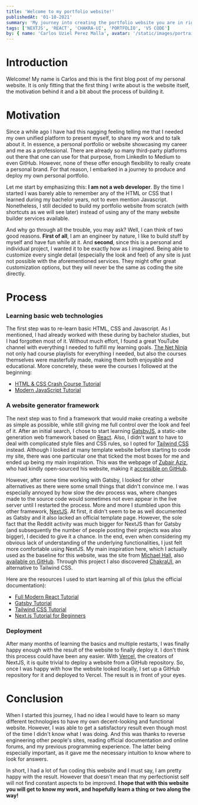 ```yaml
---
title: 'Welcome to my portfolio website!'
publishedAt: '01-10-2021'
summary: 'My journey into creating the portfolio website you are in right now.'
tags: ['NEXTJS', 'REACT', 'CHAKRA-UI', 'PORTFOLIO', 'VS CODE']
by: { name: 'Carlos Uziel Perez Malla', avatar: '/static/images/portrait_nobg.png' }
---
```


# Introduction

Welcome! My name is Carlos and this is the first blog post of my personal website. It is only fitting that the first thing I write about is the website itself, the motivation behind it and a bit about the process of building it.

# Motivation

Since a while ago I have had this nagging feeling telling me that I needed my own unified platform to present myself, to share my work and to talk about it. In essence, a personal portfolio or website showcasing my career and me as a professional. There are already so many third-party platforms out there that one can use for that purpose, from LinkedIn to Medium to even GitHub. However, none of these offer enough flexibility to really create a personal brand. For that reason, I embarked in a journey to produce and deploy my own personal portfolio.

Let me start by emphasizing this: **I am not a web developer**. By the time I started I was barely able to remember any of the HTML or CSS that I learned during my bachelor years, not to even mention Javascript. Nonetheless, I still decided to build my portfolio website from scratch (with shortcuts as we will see later) instead of using any of the many website builder services available.

And why go through all the trouble, you may ask? Well, I can think of two good reasons. **First of all**, I am an engineer by nature, I like to build stuff by myself and have fun while at it. And **second**, since this is a personal and individual project, I wanted it to be exactly how as I imagined. Being able to customize every single detail (especially the look and feel) of any site is just not possible with the aforementioned services. They might offer great customization options, but they will never be the same as coding the site directly.

# Process

### Learning basic web technologies

The first step was to re-learn basic HTML, CSS and Javascript. As I mentioned, I had already worked with these during by bachelor studies, but I had forgotten most of it. Without much effort, I found a great YouTube channel with everything I needed to fulfill my learning goals. [The Net Ninja](https://www.youtube.com/c/TheNetNinja/videos) not only had course playlists for everything I needed, but also the courses themselves were masterfully made, making them both enjoyable and educational. More concretely, these were the courses I followed at the beginning:

- [HTML & CSS Crash Course Tutorial](https://www.youtube.com/watch?v=hu-q2zYwEYs&list=PL4cUxeGkcC9ivBf_eKCPIAYXWzLlPAm6G)
- [Modern JavaScript Tutorial](https://www.youtube.com/playlist?list=PL4cUxeGkcC9haFPT7J25Q9GRB_ZkFrQAc)

### A website generator framework

The next step was to find a framework that would make creating a website as simple as possible, while still giving me full control over the look and feel of it. After an initial search, I chose to start learning [GatsbyJS](https://www.gatsbyjs.com/), a static-site generation web framework based on [React](https://reactjs.org/). Also, I didn't want to have to deal with complicated style files and CSS rules, so I opted for [Tailwind CSS](https://tailwindcss.com/) instead. Although I looked at many template website before starting to code my site, there was one particular one that ticked the most boxes for me and ended up being my main inspiration. This was the webpage of [Zubair Aziz](https://www.zubairaziz.com), who had kindly open-sourced his website, making it [accessible on GitHub](https://github.com/zubairaziz/zubairaziz.com).

However, after some time working with Gatsby, I looked for other alternatives as there were some small things that didn't convince me. I was especially annoyed by how slow the dev process was, where changes made to the source code would sometimes not even appear in the live server until I restarted the process. More and more I stumbled upon this other framework, [NextJS](https://nextjs.org/). At first, it didn't seem to be as well documented as Gatsby and it also lacked an official template page. However, the sole fact that the Reddit activity was much bigger for NextJS than for Gatsby (and subsequently the number of people posting their projects was also bigger), I decided to give it a chance. In the end, even when considering my obvious lack of understanding of the underlying functionalities, I just felt more comfortable using NextJS. My main inspiration here, which I actually used as the baseline for this website, was the site from [Michael Hall](https://www.michael-hall.me/), also [available on GitHub](https://github.com/mah51/michael-hall.me). Through this project I also discovered [ChakraUI](https://chakra-ui.com/), an alternative to Tailwind CSS.

Here are the resources I used to start learning all of this (plus the official documentation):

- [Full Modern React Tutorial](https://www.youtube.com/playlist?list=PL4cUxeGkcC9gZD-Tvwfod2gaISzfRiP9d)
- [Gatsby Tutorial](https://www.youtube.com/playlist?list=PL4cUxeGkcC9hw1g77I35ZivVLe8k2nvjB)
- [Tailwind CSS Tutorial](https://www.youtube.com/playlist?list=PL4cUxeGkcC9gpXORlEHjc5bgnIi5HEGhw)
- [Next.js Tutorial for Beginners](https://www.youtube.com/playlist?list=PL4cUxeGkcC9g9gP2onazU5-2M-AzA8eBw)

### Deployment

After many months of learning the basics and multiple restarts, I was finally happy enough with the result of the website to finally deploy it. I don't think this process could have been any easier. With [Vercel](https://vercel.com/), the creators of NextJS, it is quite trivial to deploy a website from a GitHub repository. So, once I was happy with how the website looked locally, I set up a GitHub repository for it and deployed to Vercel. The result is in front of your eyes.

# Conclusion

When I started this journey, I had no idea I would have to learn so many different technologies to have my own decent-looking and functional website. However, I was able to get a satisfactory result even though most of the time I didn't know what I was doing. And this was thanks to reverse engineering other people's sites, reading official documentation and online forums, and my previous programming experience. The latter being especially important, as it gave me the necessary intuition to know where to look for answers.

In short, I had a lot of fun coding this website and I must say, I am pretty happy with the result. However that doesn't mean that my perfectionist self will not find constant aspects to be improved. **I hope that with this website you will get to know my work, and hopefully learn a thing or two along the way!**
